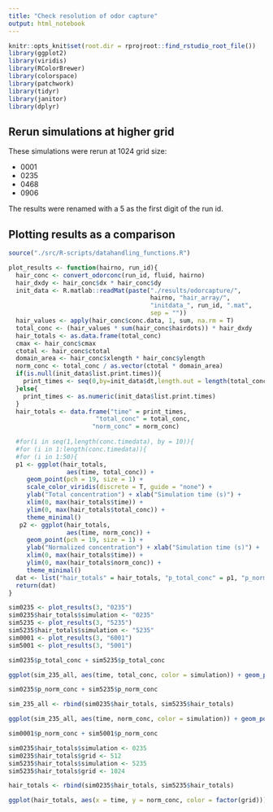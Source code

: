 ```yaml
---
title: "Check resolution of odor capture"
output: html_notebook
---
```

```r
knitr::opts_knit$set(root.dir = rprojroot::find_rstudio_root_file())
library(ggplot2)
library(viridis)
library(RColorBrewer)
library(colorspace)
library(patchwork)
library(tidyr)
library(janitor)
library(dplyr)
```

## Rerun simulations at higher grid 

These simulations were rerun at 1024 grid size: 

 * 0001
 * 0235
 * 0468
 * 0906
 
The results were renamed with a 5 as the first digit of the run id. 

## Plotting results as a comparison

```r
source("./src/R-scripts/datahandling_functions.R")

plot_results <- function(hairno, run_id){
  hair_conc <- convert_odorconc(run_id, fluid, hairno)
  hair_dxdy <- hair_conc$dx * hair_conc$dy
  init_data <- R.matlab::readMat(paste("./results/odorcapture/", 
                                       hairno, "hair_array/", 
                                       "initdata_", run_id, ".mat", 
                                       sep = ""))
  hair_values <- apply(hair_conc$conc.data, 1, sum, na.rm = T)
  total_conc <- (hair_values * sum(hair_conc$hairdots)) * hair_dxdy
  hair_totals <- as.data.frame(total_conc)
  cmax <- hair_conc$cmax
  ctotal <- hair_conc$ctotal
  domain_area <- hair_conc$xlength * hair_conc$ylength
  norm_conc <- total_conc / as.vector(ctotal * domain_area)
  if(is.null(init_data$list.print.times)){
    print_times <- seq(0,by=init_data$dt,length.out = length(total_conc))
  }else{
    print_times <- as.numeric(init_data$list.print.times)
  }
  hair_totals <- data.frame("time" = print_times, 
                        "total_conc" = total_conc,
                       "norm_conc" = norm_conc)
    
  #for(i in seq(1,length(conc.timedata), by = 10)){
  #for (i in 1:length(conc.timedata)){
  #for (i in 1:50){
  p1 <- ggplot(hair_totals, 
                aes(time, total_conc)) + 
     geom_point(pch = 19, size = 1) + 
     scale_color_viridis(discrete = T, guide = "none") +
     ylab("Total concentration") + xlab("Simulation time (s)") +
     xlim(0, max(hair_totals$time)) + 
     ylim(0, max(hair_totals$total_conc)) + 
     theme_minimal()
   p2 <- ggplot(hair_totals, 
                aes(time, norm_conc)) + 
     geom_point(pch = 19, size = 1) + 
     ylab("Normalized concentration") + xlab("Simulation time (s)") +
     xlim(0, max(hair_totals$time)) + 
     ylim(0, max(hair_totals$norm_conc)) + 
     theme_minimal()
  dat <- list("hair_totals" = hair_totals, "p_total_conc" = p1, "p_norm_conc" = p2)
  return(dat)
}

sim0235 <- plot_results(3, "0235")
sim0235$hair_totals$simulation <- "0235"
sim5235 <- plot_results(3, "5235")
sim5235$hair_totals$simulation <- "5235"
sim0001 <- plot_results(3, "6001")
sim5001 <- plot_results(3, "5001")
```

```r
sim0235$p_total_conc + sim5235$p_total_conc

ggplot(sim_235_all, aes(time, total_conc, color = simulation)) + geom_point()
```
```r
sim0235$p_norm_conc + sim5235$p_norm_conc

sim_235_all <- rbind(sim0235$hair_totals, sim5235$hair_totals)

ggplot(sim_235_all, aes(time, norm_conc, color = simulation)) + geom_point()

```

```r
sim0001$p_norm_conc + sim5001$p_norm_conc
```

```r
sim0235$hair_totals$simulation <- 0235
sim0235$hair_totals$grid <- 512
sim5235$hair_totals$simulation <- 5235
sim5235$hair_totals$grid <- 1024

hair_totals <- rbind(sim0235$hair_totals, sim5235$hair_totals)

ggplot(hair_totals, aes(x = time, y = norm_conc, color = factor(grid))) + geom_point()
```

```r

```